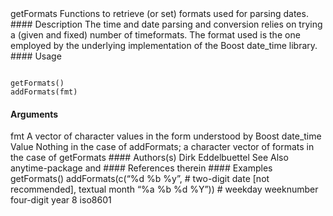 
getFormats Functions to retrieve (or set) formats used for parsing dates.
#### Description
The time and date parsing and conversion relies on trying a (given and fixed) number of timeformats.
The format used is the one employed by the underlying implementation of the Boost date_time
library.
#### Usage
<pre><code>
getFormats()
addFormats(fmt)
</code></pre>

#### Arguments
fmt A vector of character values in the form understood by Boost date_time
Value
Nothing in the case of addFormats; a character vector of formats in the case of getFormats
#### Authors(s)
Dirk Eddelbuettel
See Also
anytime-package and #### References therein
#### Examples
getFormats()
addFormats(c("%d %b %y", # two-digit date [not recommended], textual month
"%a %b %d %Y")) # weekday weeknumber four-digit year
8 iso8601
